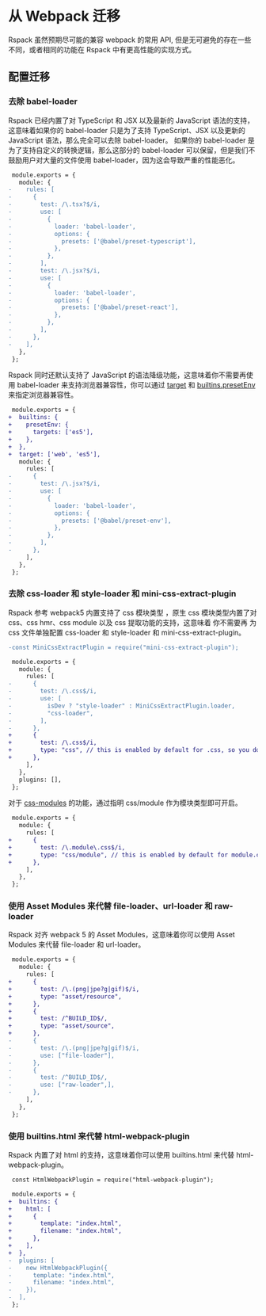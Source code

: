 # 从 Webpack 迁移

Rspack 虽然预期尽可能的兼容 webpack 的常用 API, 但是无可避免的存在一些不同，或者相同的功能在 Rspack 中有更高性能的实现方式。

## 配置迁移

### 去除 babel-loader

Rspack 已经内置了对 TypeScript 和 JSX 以及最新的 JavaScript 语法的支持，这意味着如果你的 babel-loader 只是为了支持 TypeScript、JSX 以及更新的 JavaScript 语法，那么完全可以去除 babel-loader。
如果你的 babel-loader 是为了支持自定义的转换逻辑，那么这部分的 babel-loader 可以保留，但是我们不鼓励用户对大量的文件使用 babel-loader，因为这会导致严重的性能恶化。

```diff
 module.exports = {
   module: {
-    rules: [
-      {
-        test: /\.tsx?$/i,
-        use: [
-          {
-            loader: 'babel-loader',
-            options: {
-              presets: ['@babel/preset-typescript'],
-            },
-          },
-        ],
-        test: /\.jsx?$/i,
-        use: [
-          {
-            loader: 'babel-loader',
-            options: {
-              presets: ['@babel/preset-react'],
-            },
-          },
-        ],
-      },
-    ],
   },
 };
```

Rspack 同时还默认支持了 JavaScript 的语法降级功能，这意味着你不需要再使用 babel-loader 来支持浏览器兼容性，你可以通过 [target](/config/target) 和 [builtins.presetEnv](/config/builtins#builtinspresetenv) 来指定浏览器兼容性。

```diff
 module.exports = {
+  builtins: {
+    presetEnv: {
+      targets: ['es5'],
+    },
+  },
+  target: ['web', 'es5'],
   module: {
     rules: [
-      {
-        test: /\.jsx?$/i,
-        use: [
-          {
-            loader: 'babel-loader',
-            options: {
-              presets: ['@babel/preset-env'],
-            },
-          },
-        ],
-      },
     ],
   },
 };
```

### 去除 css-loader 和 style-loader 和 mini-css-extract-plugin

Rspack 参考 webpack5 内置支持了 css 模块类型 ，原生 css 模块类型内置了对 css、css hmr、css module 以及 css 提取功能的支持，这意味着 你不需要再 为 css 文件单独配置 css-loader 和 style-loader 和 mini-css-extract-plugin。

```diff
-const MiniCssExtractPlugin = require("mini-css-extract-plugin");

 module.exports = {
   module: {
     rules: [
-      {
-        test: /\.css$/i,
-        use: [
-          isDev ? "style-loader" : MiniCssExtractPlugin.loader,
-          "css-loader",
-        ],
-      },
+      {
+        test: /\.css$/i,
+        type: "css", // this is enabled by default for .css, so you don't need to specify it
+      },
     ],
   },
   plugins: [],
 };
```

对于 [css-modules](https://github.com/css-modules/css-modules) 的功能，通过指明 css/module 作为模块类型即可开启。

```diff
 module.exports = {
   module: {
     rules: [
+      {
+        test: /\.module\.css$/i,
+        type: "css/module", // this is enabled by default for module.css,   so you don't need to specify it
+      },
     ],
   },
 };
```

### 使用 Asset Modules 来代替 file-loader、url-loader 和 raw-loader

Rspack 对齐 webpack 5 的 Asset Modules，这意味着你可以使用 Asset Modules 来代替 file-loader 和 url-loader。

```diff
 module.exports = {
   module: {
     rules: [
+      {
+        test: /\.(png|jpe?g|gif)$/i,
+        type: "asset/resource",
+      },
+      {
+        test: /^BUILD_ID$/,
+        type: "asset/source",
+      },
-      {
-        test: /\.(png|jpe?g|gif)$/i,
-        use: ["file-loader"],
-      },
-      {
-        test: /^BUILD_ID$/,
-        use: ["raw-loader",],
-      },
     ],
   },
 };
```

### 使用 builtins.html 来代替 html-webpack-plugin

Rspack 内置了对 html 的支持，这意味着你可以使用 builtins.html 来代替 html-webpack-plugin。

```diff
 const HtmlWebpackPlugin = require("html-webpack-plugin");

 module.exports = {
+  builtins: {
+    html: [
+      {
+        template: "index.html",
+        filename: "index.html",
+      },
+    ],
+  },
-  plugins: [
-    new HtmlWebpackPlugin({
-      template: "index.html",
-      filename: "index.html",
-    }),
-  ],
 };
```
